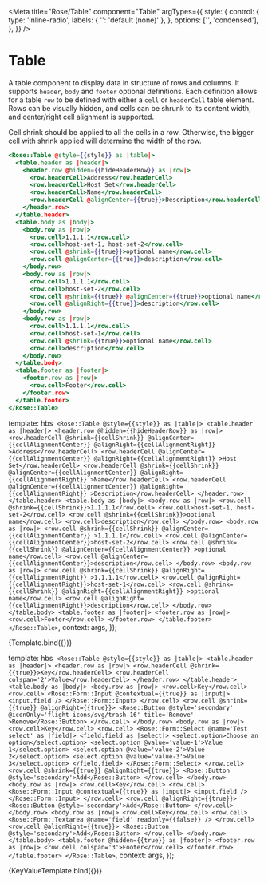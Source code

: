 
<Meta
  title="Rose/Table"
  component="Table"
  argTypes={{
    style: {
      control: {
        type: 'inline-radio',
        labels: { '': 'default (none)' },
      },
      options: ['', 'condensed'],
    },
  }}
/>

# Table

A table component to display data in structure of rows and columns. It supports `header`, `body` and `footer` optional definitions.
Each definition allows for a table `row` to be defined with either a `cell` or `headerCell` table element.
Rows can be visually hidden, and cells can be shrunk to its content width, and center/right cell alignment is supported.

Cell shrink should be applied to all the cells in a row. Otherwise, the bigger cell with shrink applied will determine the width of the row.

```handlebars
<Rose::Table @style={{style}} as |table|>
  <table.header as |header|>
    <header.row @hidden={{hideHeaderRow}} as |row|>
      <row.headerCell>Address</row.headerCell>
      <row.headerCell>Host Set</row.headerCell>
      <row.headerCell>Name</row.headerCell>
      <row.headerCell @alignCenter={{true}}>Description</row.headerCell>
    </header.row>
  </table.header>
  <table.body as |body|>
    <body.row as |row|>
      <row.cell>1.1.1.1</row.cell>
      <row.cell>host-set-1, host-set-2</row.cell>
      <row.cell @shrink={{true}}>optional name</row.cell>
      <row.cell @alignCenter={{true}}>description</row.cell>
    </body.row>
    <body.row as |row|>
      <row.cell>1.1.1.1</row.cell>
      <row.cell>host-set-2</row.cell>
      <row.cell @shrink={{true}} @alignCenter={{true}}>optional name</row.cell>
      <row.cell @alignRight={{true}}>description</row.cell>
    </body.row>
    <body.row as |row|>
      <row.cell>1.1.1.1</row.cell>
      <row.cell>host-set-1</row.cell>
      <row.cell @shrink={{true}}>optional name</row.cell>
      <row.cell>description</row.cell>
    </body.row>
  </table.body>
  <table.footer as |footer|>
    <footer.row as |row|>
      <row.cell>Footer</row.cell>
    </footer.row>
  </table.footer>
</Rose::Table>
```

  template: hbs`
      <Rose::Table @style={{style}} as |table|>
        <table.header as |header|>
          <header.row @hidden={{hideHeaderRow}} as |row|>
            <row.headerCell
              @shrink={{cellShrink}}
              @alignCenter={{cellAlignmentCenter}}
              @alignRight={{cellAlignmentRight}}
            >Address</row.headerCell>
            <row.headerCell
              @alignCenter={{cellAlignmentCenter}}
              @alignRight={{cellAlignmentRight}}
            >Host Set</row.headerCell>
            <row.headerCell
              @shrink={{cellShrink}}
              @alignCenter={{cellAlignmentCenter}}
              @alignRight={{cellAlignmentRight}}
            >Name</row.headerCell>
            <row.headerCell
              @alignCenter={{cellAlignmentCenter}}
              @alignRight={{cellAlignmentRight}}
            >Description</row.headerCell>
          </header.row>
        </table.header>
        <table.body as |body|>
          <body.row as |row|>
            <row.cell @shrink={{cellShrink}}>1.1.1.1</row.cell>
            <row.cell>host-set-1, host-set-2</row.cell>
            <row.cell @shrink={{cellShrink}}>optional name</row.cell>
            <row.cell>description</row.cell>
          </body.row>
          <body.row as |row|>
            <row.cell
              @shrink={{cellShrink}}
              @alignCenter={{cellAlignmentCenter}}
            >1.1.1.1</row.cell>
            <row.cell @alignCenter={{cellAlignmentCenter}}>host-set-2</row.cell>
            <row.cell
              @shrink={{cellShrink}}
              @alignCenter={{cellAlignmentCenter}}
            >optional name</row.cell>
            <row.cell @alignCenter={{cellAlignmentCenter}}>description</row.cell>
          </body.row>
          <body.row as |row|>
            <row.cell
              @shrink={{cellShrink}}
              @alignRight={{cellAlignmentRight}}
            >1.1.1.1</row.cell>
            <row.cell @alignRight={{cellAlignmentRight}}>host-set-1</row.cell>
            <row.cell
              @shrink={{cellShrink}}
              @alignRight={{cellAlignmentRight}}
            >optional name</row.cell>
            <row.cell @alignRight={{cellAlignmentRight}}>description</row.cell>
          </body.row>
        </table.body>
        <table.footer as |footer|>
          <footer.row as |row|>
            <row.cell>Footer</row.cell>
          </footer.row>
        </table.footer>
      </Rose::Table>`,
  context: args,
});

<Preview>
  <Story
    name="Basic"
    args={{
      hidehideHeaderRow: false,
      cellShrink: false,
      cellAlignmentCenter: false,
      cellAlignmentRight: false,
      style: '',
    }}
  >
    {Template.bind({})}
  </Story>
</Preview>

  template: hbs`
      <Rose::Table @style={{style}} as |table|>
        <table.header as |header|>
          <header.row as |row|>
            <row.headerCell @shrink={{true}}>Key</row.headerCell>
            <row.headerCell colspan='2'>Value</row.headerCell>
          </header.row>
        </table.header>
        <table.body as |body|>
          <body.row as |row|>
            <row.cell>Key</row.cell>
            <row.cell>
              <Rose::Form::Input @contextual={{true}} as |input|>
                <input.field />
              </Rose::Form::Input>
            </row.cell>
            <row.cell @shrink={{true}} @alignRight={{true}}>
              <Rose::Button
                @style='secondary'
                @iconOnly='flight-icons/svg/trash-16'
                title='Remove'
              >Remove</Rose::Button>
            </row.cell>
          </body.row>
          <body.row as |row|>
            <row.cell>Key</row.cell>
            <row.cell>
              <Rose::Form::Select @name='Test select' as |field|>
                <field.field as |select|>
                  <select.option>Choose an option</select.option>
                  <select.option @value='value-1'>Value 1</select.option>
                  <select.option @value='value-2'>Value 2</select.option>
                  <select.option @value='value-3'>Value 3</select.option>
                </field.field>
              </Rose::Form::Select>
            </row.cell>
            <row.cell @shrink={{true}} @alignRight={{true}}>
              <Rose::Button @style='secondary'>Add</Rose::Button>
            </row.cell>
          </body.row>
          <body.row as |row|>
            <row.cell>Key</row.cell>
            <row.cell>
              <Rose::Form::Input @contextual={{true}} as |input|>
                <input.field />
              </Rose::Form::Input>
            </row.cell>
            <row.cell @alignRight={{true}}>
              <Rose::Button @style='secondary'>Add</Rose::Button>
            </row.cell>
          </body.row>
          <body.row as |row|>
            <row.cell>Key</row.cell>
            <row.cell>
              <Rose::Form::Textarea @name='field' readonly={{false}} />
            </row.cell>
            <row.cell @alignRight={{true}}>
              <Rose::Button @style='secondary'>Add</Rose::Button>
            </row.cell>
          </body.row>
        </table.body>
        <table.footer @hidden={{true}} as |footer|>
          <footer.row as |row|>
            <row.cell colspan='3'>Footer</row.cell>
          </footer.row>
        </table.footer>
      </Rose::Table>`,
  context: args,
});

<Preview>
  <Story name="Basic Key/Value Table">{KeyValueTemplate.bind({})}</Story>
</Preview>
